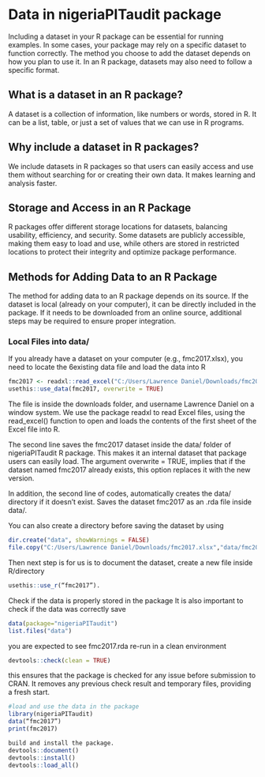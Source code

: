 
# Data in nigeriaPITaudit package

Including a dataset in your R package can be essential for running examples. In some cases, your package may rely on a specific dataset to function correctly. The method you choose to add the dataset depends on how you plan to use it. In an R package, datasets may also need to follow a specific format.

## What is a dataset in an R package?
A dataset is a collection of information, like numbers or words, stored in R. It can be a list, table, or just a set of values that we can use in R programs.

## Why include a dataset in R packages?
We include datasets in R packages so that users can easily access and use them without searching for or creating their own data. It makes learning and analysis faster.

## Storage and Access in an R Package
R packages offer different storage locations for datasets, balancing usability, efficiency, and security. Some datasets are publicly accessible, making them easy to load and use, while others are stored in restricted locations to protect their integrity and optimize package performance.


## Methods for Adding Data to an R Package
The method for adding data to an R package depends on its source. If the dataset is local (already on your computer), it can be directly included in the package. If it needs to be downloaded from an online source, additional steps may be required to ensure proper integration.

### Local Files into data/
If you already have a dataset on your computer (e.g., fmc2017.xlsx), you need to locate the 6existing data file and load the data into R

```r
fmc2017 <- readxl::read_excel("C:/Users/Lawrence Daniel/Downloads/fmc2017.xlsx", sheet = 1)
usethis::use_data(fmc2017, overwrite = TRUE)
```
The file is inside the downloads folder, and username Lawrence Daniel on a window system. We use the package readxl to read Excel files, using the read_excel() function to open and loads the contents of the first sheet of the Excel file into R.

The second line saves the fmc2017 dataset inside the data/ folder of nigeriaPITaudit R package. This makes it an internal dataset that package users can easily load.  The argument overwrite = TRUE, implies that if the dataset named fmc2017 already exists, this option replaces it with the new version.

In addition, the second line of codes, automatically creates the data/ directory if it doesn’t exist. Saves the dataset fmc2017 as an .rda file inside data/.  

You can also create a directory before saving the dataset by using 

```r
dir.create("data", showWarnings = FALSE)
file.copy("C:/Users/Lawrence Daniel/Downloads/fmc2017.xlsx","data/fmc2017.xlsx", overwrite = TRUE)
```
Then next step is for us is to document the dataset, create a new file inside R/directory 


```r
usethis::use_r(“fmc2017”).
```

Check if the data is properly stored in the package 
It is also important to check if the data was correctly save

```r
data(package="nigeriaPITaudit")
list.files("data")
```

you are expected to see fmc2017.rda 
re-run in a clean environment 

```r
devtools::check(clean = TRUE)
```

this ensures that the package is checked for any issue before submission to CRAN. It removes any previous check result and temporary files, providing a fresh start. 

```r
#load and use the data in the package
library(nigeriaPITaudit)
data(“fmc2017”)
print(fmc2017)
```

```r
build and install the package.
devtools::document()
devtools::install()
devtools::load_all()
```

